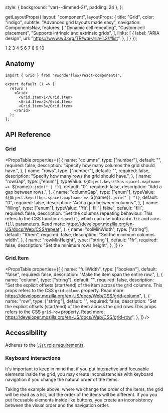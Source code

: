 

  style: { background: "var(--dimmed-2)", padding: 24 },
};

  getLayoutProps({
    layout: "component",
    layoutProps: {
      title: "Grid",
      color: "indigo",
      subtitle: "Advanced grid layouts made easy",
      navigation: ComponentsNav,
      features: [
        "Dynamic cell repeating",
        "Custom cell placement",
        "Supports intrinsic and extrinsic grids",
      ],
      links: [
        {
          label: "ARIA design",
          url: "https://www.w3.org/TR/wai-aria-1.2/#list",
        },
      ]
    }
  });


<LiveArea>
  <Grid colMinWidth="5rem" rowGap={8} columnGap={8}>
    <Grid.Item {...style}>1</Grid.Item>
    <Grid.Item {...style}>2</Grid.Item>
    <Grid.Item {...style}>3</Grid.Item>
    <Grid.Item {...style}>4</Grid.Item>
    <Grid.Item row="span 2" {...style}>5</Grid.Item>
    <Grid.Item row="span 2" {...style}>6</Grid.Item>
    <Grid.Item {...style}>7</Grid.Item>
    <Grid.Item {...style}>8</Grid.Item>
    <Grid.Item column="span 2" {...style}>9</Grid.Item>
    <Grid.Item column="5 / span 2" row="1 / span 2" {...style}>10</Grid.Item>
  </Grid>
</LiveArea>


## Anatomy

```tsx lines="1,5-9"
import { Grid } from "@wonderflow/react-components";

export default () => {
  return (
    <Grid>
      <Grid.Item>1</Grid.Item>
      <Grid.Item>2</Grid.Item>
      <Grid.Item>3</Grid.Item>
    </Grid>
  );
};
```

## API Reference

### Grid

<PropsTable
  properties={[
    {
      name: "columns",
      type: ["number"],
      default: "",
      required: false,
      description: "Specify how many columns the grid should have.",
    },
    {
      name: "rows",
      type: ["number"],
      default: "",
      required: false,
      description: "Specify how many rows the grid should have.",
    },
    {
      name: "rowGap",
      type: ["enum"],
      typeValue: `${Object.keys(tkns.space).map(name => `${name}`).join(" | ")}`,
      default: "0",
      required: false,
      description: "Add a gap between rows.",
    },
    {
      name: "columnGap",
      type: ["enum"],
      typeValue: `${Object.keys(tkns.space).map(name => `${name}`).join(" | ")}`,
      default: "0",
      required: false,
      description: "Add a gap between columns.",
    },
    {
      name: "filling",
      type: ["enum"],
      typeValue: "'fit' | 'fill' | false",
      default: "fill",
      required: false,
      description:
        "Set the columns repeating behaviour. This refers to the CSS function `repeat()`, which can use both `auto-fit` and `auto-fill` parameters. Read more: https://developer.mozilla.org/en-US/docs/Web/CSS/repeat",
    },
    {
      name: "colMinWidth",
      type: ["string"],
      default: "10rem",
      required: false,
      description:
        "Set the minimum columns width",
    },
    {
      name: "rowMinHeight",
      type: ["string"],
      default: "1fr",
      required: false,
      description: "Set the minimum rows height",
    },
  ]}
/>

### Grid.Item

<PropsTable
  properties={[
    {
      name: "fullWidth",
      type: ["boolean"],
      default: "false",
      required: false,
      description: "Make the item span the entire row.",
    },
    {
      name: "column",
      type: ["string"],
      default: "",
      required: false,
      description:
        "Set the explicit offsets (start/end) of the item across the grid columns. This props refers to the CSS `grid-column` property. Read more: https://developer.mozilla.org/en-US/docs/Web/CSS/grid-column",
    },
    {
      name: "row",
      type: ["string"],
      default: "",
      required: false,
      description:
        "Set the explicit offsets (start/end) of the item across the grid rows.This props refers to the CSS `grid-row` property. Read more: https://developer.mozilla.org/en-US/docs/Web/CSS/grid-row",
    },
  ]}
/>

## Accessibility

Adheres to the [`list` role requirements](https://www.w3.org/TR/wai-aria-1.2/#list).

### Keyboard interactions

It's important to keep in mind that if you put interactive and focusable elements inside the grid, you may create inconsistencies with keyboard navigation if you change the natural order of the items.

Taking the example above, where we change the order of the items, the grid will be read as a list, but the order of the items will be different. If you you put focusable elements inside like buttons, you create an inconsistency between the visual order and the navigation order.
